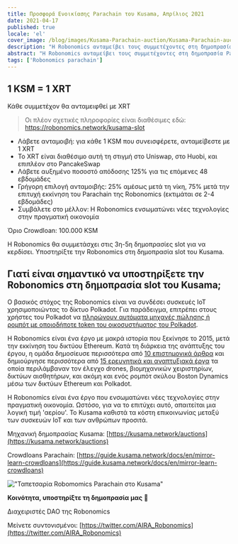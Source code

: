 ```yaml
---
title: Προσφορά Ενοικίασης Parachain του Kusama, Απρίλιος 2021
date: 2021-04-17
published: true
locale: 'el'
cover_image: /blog/images/Kusama-Parachain-auction/Kusama-Parachain-auction.jpg
description: "Η Robonomics ανταμείβει τους συμμετέχοντες στη δημοπρασία Parachain του Kusama!"
abstract: "Η Robonomics ανταμείβει τους συμμετέχοντες στη δημοπρασία Parachain του Kusama!"
tags: ['Robonomics parachain']
---
```


<div class="animate-inside">

## 1 KSM = 1 XRT

</div>

<div class="text_abstract layout layout__text animate post_abstract in-viewport animate-inside">

Κάθε συμμετέχον θα ανταμειφθεί με XRT

</div>

> Οι πλέον σχετικές πληροφορίες είναι διαθέσιμες εδώ: https://robonomics.network/kusama-slot

- Λάβετε ανταμοιβή: για κάθε 1 KSM που συνεισφέρετε, ανταμείβεστε με 1 XRT
- Το XRT είναι διαθέσιμο αυτή τη στιγμή στο Uniswap, στο Huobi, και επιπλέον στο PancakeSwap
- Λάβετε αυξημένο ποσοστό απόδοσης 125% για τις επόμενες 48 εβδομάδες
- Γρήγορη επιλογή ανταμοιβής: 25% αμέσως μετά τη νίκη, 75% μετά την επιτυχή εκκίνηση του Parachain της Robonomics (εκτιμάται σε 2-4 εβδομάδες)
- Συμβάλετε στο μέλλον: Η Robonomics ενσωματώνει νέες τεχνολογίες στην πραγματική οικονομία

Όριο Crowdloan: 100.000 KSM

Η Robonomics θα συμμετάσχει στις 3η-5η δημοπρασίες slot για να κερδίσει. Υποστηρίξτε την Robonomics στη δημοπρασία slot του Kusama.

<section class="animate-inside">

## Γιατί είναι σημαντικό να υποστηρίξετε την Robonomics στη δημοπρασία slot του Kusama;

</section>

Ο βασικός στόχος της Robonomics είναι να συνδέσει συσκευές IoT χρησιμοποιώντας το δίκτυο Polkadot. Για παράδειγμα, επιτρέπει στους χρήστες του Polkadot να [πληρώνουν αυτόματα μηχανές πώλησης ή ρομπότ με οποιοδήποτε token του οικοσυστήματος του Polkadot](https://robonomics.network/blog/robobank-introduction/).

Η Robonomics είναι ένα έργο με μακρά ιστορία που ξεκίνησε το 2015, μετά την εκκίνηση του δικτύου Ethereum. Κατά τη διάρκεια της ανάπτυξης του έργου, η ομάδα δημοσίευσε περισσότερα από [10 επιστημονικά άρθρα](https://robonomics.network/community#science) και δημιούργησε περισσότερα από [15 ερευνητικά και αναπτυξιακά έργα](https://wiki.robonomics.network/docs/en/r-and-d-based-on-robonomics-network/) τα οποία περιλάμβαναν τον έλεγχο drones, βιομηχανικών χειριστηρίων, δικτύων αισθητήρων, και ακόμη και ενός ρομπότ σκύλου Boston Dynamics μέσω των δικτύων Ethereum και Polkadot.

Η Robonomics είναι ένα έργο που ενσωματώνει νέες τεχνολογίες στην πραγματική οικονομία. Ωστόσο, για να το επιτύχει αυτό, απαιτείται μια λογική τιμή 'αερίου'. Το Kusama καθιστά τα κόστη επικοινωνίας μεταξύ των συσκευών IoT και των ανθρώπων προσιτά.

Μηχανική δημοπρασίας Kusama: [https://kusama.network/auctions](https://kusama.network/auctions)

Crowdloans Parachain: [https://guide.kusama.network/docs/en/mirror-learn-crowdloans](https://guide.kusama.network/docs/en/mirror-learn-crowdloans)

<section class="animate-inside">

!["Ταπετσαρία Robomomics Parachain στο Kusama"](/blog/images/Kusama-Parachain-auction/wallpaper_KUSAMA_6.jpg)

</section>

**Κοινότητα, υποστηρίξτε τη δημοπρασία μας** 🦾

Διαχειριστές DAO της Robonomics

Μείνετε συντονισμένοι: [https://twitter.com/AIRA_Robonomics](https://twitter.com/AIRA_Robonomics)
